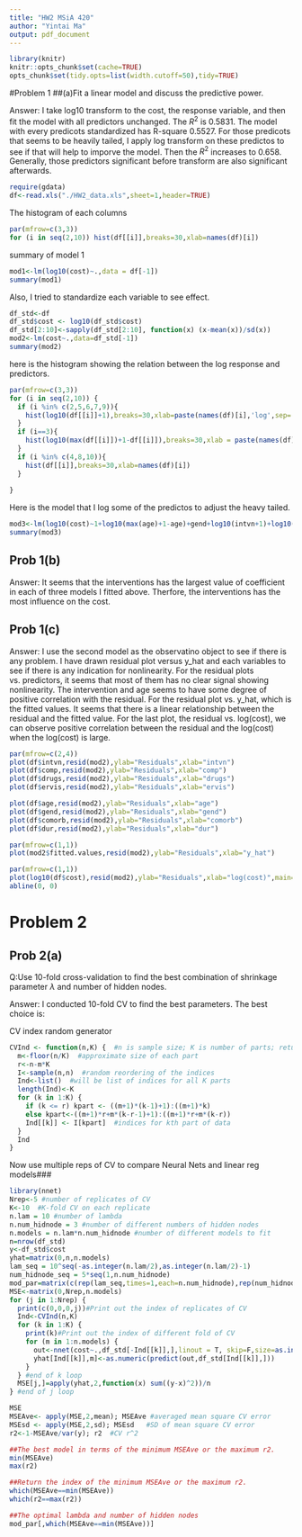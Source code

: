 ```yaml
---
title: "HW2 MSiA 420"
author: "Yintai Ma"
output: pdf_document
---
```

```r
library(knitr)
knitr::opts_chunk$set(cache=TRUE)
opts_chunk$set(tidy.opts=list(width.cutoff=50),tidy=TRUE)
```

#Problem 1
##(a)Fit a linear model and discuss the predictive power.

Answer:  I take log10 transform to the cost, the response variable, and then fit the model with all predictors unchanged. The $R^2$ is $0.5831$. The model with every predicots standardized has R-square $0.5527$. For those predicots that seems to be heavily tailed, I apply log transform on these predictos to see if that will help to imporve the model. Then the $R^2$ increases to $0.658$. Generally, those predictors significant before transform are also significant afterwards. 

```r
require(gdata)
df<-read.xls("./HW2_data.xls",sheet=1,header=TRUE)
```

The histogram of each columns
```r
par(mfrow=c(3,3))
for (i in seq(2,10)) hist(df[[i]],breaks=30,xlab=names(df)[i])
```

summary of model 1
```r
mod1<-lm(log10(cost)~.,data = df[-1])
summary(mod1)
```


Also, I tried to standardize each variable to see effect.
```r
df_std<-df
df_std$cost <- log10(df_std$cost)
df_std[2:10]<-sapply(df_std[2:10], function(x) (x-mean(x))/sd(x))
mod2<-lm(cost~.,data=df_std[-1])
summary(mod2)
```

here is the histogram showing the relation between the log response and predictors.

```r

par(mfrow=c(3,3))
for (i in seq(2,10)) {
  if (i %in% c(2,5,6,7,9)){
    hist(log10(df[[i]]+1),breaks=30,xlab=paste(names(df)[i],'log',sep='-'))  
  }
  if (i==3){
    hist(log10(max(df[[i]])+1-df[[i]]),breaks=30,xlab = paste(names(df)[i],'log','special',sep='-'))
  }
  if (i %in% c(4,8,10)){
    hist(df[[i]],breaks=30,xlab=names(df)[i])
  }
  
}
```


Here is the model that I log some of the predictos to adjust the heavy tailed. 
```r
mod3<-lm(log10(cost)~1+log10(max(age)+1-age)+gend+log10(intvn+1)+log10(drugs+1)+log10(ervis+1)+comp+log10(comorb+1)+dur,data = df)#no matter use log10(age+1) or log10(I(age+1)), the result is the same.
summary(mod3)
```


## Prob 1(b)
Answer: It seems that the interventions has the largest value of coefficient in each of three models I fitted above. Therfore, the interventions has the most influence on the cost.

## Prob 1(c)
Answer: I use the second model as the observatino object to see if there is any problem. I have drawn residual plot versus y_hat and each variables to see if there is any indication for nonlinearity. For the residual plots vs. predictors, it seems that most of them has no clear signal showing nonlinearity. The intervention and age seems to have some degree of positive correlation with the residual. For the residual plot vs. y_hat, which is the fitted values. It seems that there is a linear relationship between the residual and the fitted value. For the last plot, the residual vs. log(cost), we can observe positive correlation between the residual and the log(cost) when the log(cost) is large. 


```r
par(mfrow=c(2,4))
plot(df$intvn,resid(mod2),ylab="Residuals",xlab="intvn")
plot(df$comp,resid(mod2),ylab="Residuals",xlab="comp")
plot(df$drugs,resid(mod2),ylab="Residuals",xlab="drugs")
plot(df$ervis,resid(mod2),ylab="Residuals",xlab="ervis")

plot(df$age,resid(mod2),ylab="Residuals",xlab="age")
plot(df$gend,resid(mod2),ylab="Residuals",xlab="gend")
plot(df$comorb,resid(mod2),ylab="Residuals",xlab="comorb")
plot(df$dur,resid(mod2),ylab="Residuals",xlab="dur")
```


```r
par(mfrow=c(1,1))
plot(mod2$fitted.values,resid(mod2),ylab="Residuals",xlab="y_hat")
```



```r
par(mfrow=c(1,1))
plot(log10(df$cost),resid(mod2),ylab="Residuals",xlab="log(cost)",main="Ischemic heart disease-standardized predictors with log(cost)-lm")
abline(0, 0)
```

# Problem 2
## Prob 2(a) 
Q:Use 10-fold cross-validation to find the best combination of shrinkage parameter $\lambda$ and number of hidden nodes.

Answer: I conducted 10-fold CV to find the best parameters. The best choice is:

CV index random generator
```r
CVInd <- function(n,K) {  #n is sample size; K is number of parts; returns K-length list of indices for each part
  m<-floor(n/K)  #approximate size of each part
  r<-n-m*K  
  I<-sample(n,n)  #random reordering of the indices
  Ind<-list()  #will be list of indices for all K parts
  length(Ind)<-K
  for (k in 1:K) {
    if (k <= r) kpart <- ((m+1)*(k-1)+1):((m+1)*k)  
    else kpart<-((m+1)*r+m*(k-r-1)+1):((m+1)*r+m*(k-r))
    Ind[[k]] <- I[kpart]  #indices for kth part of data
  }
  Ind
}
```


Now use multiple reps of CV to compare Neural Nets and linear reg models###
```r
library(nnet)
Nrep<-5 #number of replicates of CV
K<-10  #K-fold CV on each replicate
n.lam = 10 #number of lambda
n.num_hidnode = 3 #number of different numbers of hidden nodes
n.models = n.lam*n.num_hidnode #number of different models to fit
n=nrow(df_std)
y<-df_std$cost
yhat=matrix(0,n,n.models)
lam_seq = 10^seq(-as.integer(n.lam/2),as.integer(n.lam/2)-1)
num_hidnode_seq = 5*seq(1,n.num_hidnode) 
mod_par=matrix(c(rep(lam_seq,times=1,each=n.num_hidnode),rep(num_hidnode_seq,times=n.lam,each=1)),2,n.models,byrow = T)#Store the model parameters: lambda and the number of nodes in hidden layer
MSE<-matrix(0,Nrep,n.models)
for (j in 1:Nrep) {
  print(c(0,0,0,j))#Print out the index of replicates of CV
  Ind<-CVInd(n,K)
  for (k in 1:K) {
    print(k)#Print out the index of different fold of CV
    for (m in 1:n.models) {
      out<-nnet(cost~.,df_std[-Ind[[k]],],linout = T, skip=F,size=as.integer(mod_par[2,m]),decay=mod_par[1,m],maxit=1000,trace=F)
      yhat[Ind[[k]],m]<-as.numeric(predict(out,df_std[Ind[[k]],]))
    }
  } #end of k loop
  MSE[j,]=apply(yhat,2,function(x) sum((y-x)^2))/n
} #end of j loop
```


```r
MSE
MSEAve<- apply(MSE,2,mean); MSEAve #averaged mean square CV error
MSEsd <- apply(MSE,2,sd); MSEsd   #SD of mean square CV error
r2<-1-MSEAve/var(y); r2  #CV r^2
```

```r
##The best model in terms of the minimum MSEAve or the maximum r2.
min(MSEAve)
max(r2)
```


```r
##Return the index of the minimum MSEAve or the maximum r2.
which(MSEAve==min(MSEAve))
which(r2==max(r2))
```


```r
##The optimal lambda and number of hidden nodes
mod_par[,which(MSEAve==min(MSEAve))]
```

